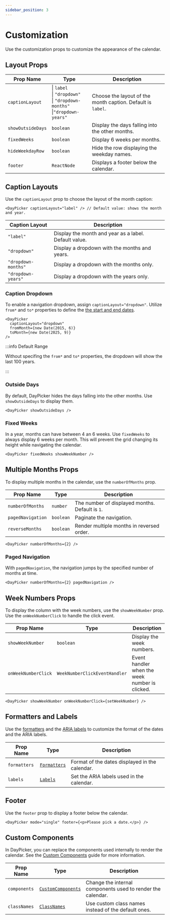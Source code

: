 ```yaml
---
sidebar_position: 3
---
```


# Customization

Use the customization props to customize the appearance of the calendar.

## Layout Props

| Prop Name         | Type                                                                                  | Description                                                 |
| ----------------- | ------------------------------------------------------------------------------------- | ----------------------------------------------------------- |
| `captionLayout`   | \| `label`<br/> \| `"dropdown"`<br/> \| `"dropdown-months"`<br/> \|`"dropdown-years"` | Choose the layout of the month caption. Default is `label`. |
| `showOutsideDays` | `boolean`                                                                             | Display the days falling into the other months.             |
| `fixedWeeks`      | `boolean`                                                                             | Display 6 weeks per months.                                 |
| `hideWeekdayRow`  | `boolean`                                                                             | Hide the row displaying the weekday names.                  |
| `footer`          | `ReactNode`                                                                           | Displays a footer below the calendar.                       |

## Caption Layouts

Use the `captionLayout` prop to choose the layout of the month caption:

```tsx
<DayPicker captionLayout="label" /> // Default value: shows the month and year.
```

| Caption Layout      | Description                                           |
| ------------------- | ----------------------------------------------------- |
| `"label"`           | Display the month and year as a label. Default value. |
| `"dropdown"`        | Display a dropdown with the months and years.         |
| `"dropdown-months"` | Display a dropdown with the months only.              |
| `"dropdown-years"`  | Display a dropdown with the years only.               |

### Caption Dropdown

To enable a navigation dropdown, assign `captionLayout="dropdown"`. Utilize `from*` and `to*` properties to define the [the start and end dates](./navigation.mdx#start-and-end-dates).

```tsx
<DayPicker
  captionLayout="dropdown"
  fromMonth={new Date(2015, 6)}
  toMonth={new Date(2025, 9)}
/>
```

<BrowserWindow>
  <Examples.Dropdown />
</BrowserWindow>

:::info Default Range

Without specifing the `from*` and `to*` properties, the dropdown will show the last 100 years.

:::

### Outside Days

By default, DayPicker hides the days falling into the other months. Use `showOutsideDays` to display them.

```tsx
<DayPicker showOutsideDays />
```

<BrowserWindow>
  <Examples.OutsideDays />
</BrowserWindow>

### Fixed Weeks

In a year, months can have between 4 an 6 weeks. Use `fixedWeeks` to always display 6 weeks per month. This will prevent the grid changing its height while navigating the calendar.

```tsx
<DayPicker fixedWeeks showWeekNumber />
```

<BrowserWindow>
  <Examples.FixedWeeks />
</BrowserWindow>

## Multiple Months Props

To display multiple months in the calendar, use the `numberOfMonths` prop.

| Prop Name         | Type      | Description                                     |
| ----------------- | --------- | ----------------------------------------------- |
| `numberOfMonths`  | `number`  | The number of displayed months. Default is `1`. |
| `pagedNavigation` | `boolean` | Paginate the navigation.                        |
| `reverseMonths`   | `boolean` | Render multiple months in reversed order.       |

```tsx
<DayPicker numberOfMonths={2} />
```

<BrowserWindow>
  <Examples.MultipleMonths />
</BrowserWindow>

### Paged Navigation

With `pagedNavigation`, the navigation jumps by the specified number of months at time.

```tsx
<DayPicker numberOfMonths={2} pagedNavigation />
```

<BrowserWindow>
  <Examples.MultipleMonthsPaged />
</BrowserWindow>

## Week Numbers Props

To display the column with the week numbers, use the `showWeekNumber` prop. Use the `onWeekNumberClick` to handle the click event.

| Prop Name           | Type                          | Description                                    |
| ------------------- | ----------------------------- | ---------------------------------------------- |
| `showWeekNumber`    | `boolean`                     | Display the week numbers.                      |
| `onWeekNumberClick` | `WeekNumberClickEventHandler` | Event handler when the week number is clicked. |

```tsx
<DayPicker showWeekNumber onWeekNumberClick={setWeekNumber} />
```

<BrowserWindow>
  <Examples.Weeknumber />
</BrowserWindow>

## Formatters and Labels

Use the [formatters](./localization.mdx#formatters) and the [ARIA labels](./localization.mdx#aria-labels) to customize the format of the dates and the ARIA labels.

| Prop Name    | Type                                              | Description                                    |
| ------------ | ------------------------------------------------- | ---------------------------------------------- |
| `formatters` | [`Formatters`](../api/type-aliases/Formatters.md) | Format of the dates displayed in the calendar. |
| `labels`     | [`Labels`](../api/type-aliases/Labels.md)         | Set the ARIA labels used in the calendar.      |

## Footer

Use the `footer` prop to display a footer below the calendar.

```tsx
<DayPicker mode="single" footer={<p>Please pick a date.</p>} />
```

<BrowserWindow>
  <Examples.Footer />
</BrowserWindow>

## Custom Components

In DayPicker, you can replace the components used internally to render the calendar. See the [Custom Components](../advanced-guides/custom-components.mdx) guide for more information.

| Prop Name    | Type                                                          | Description                                                 |
| ------------ | ------------------------------------------------------------- | ----------------------------------------------------------- |
| `components` | [`CustomComponents`](../api/type-aliases/CustomComponents.md) | Change the internal components used to render the calendar. |
| `classNames` | [`ClassNames`](../api/type-aliases/ClassNames.md)             | Use custom class names instead of the default ones.         |

